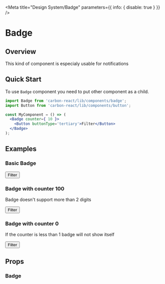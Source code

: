 

<Meta title="Design System/Badge" parameters={{ info: { disable: true } }} />

# Badge

## Overview

This kind of component is especialy usable for notifications

## Quick Start

To use `Badge` component you need to put other component as a child.

```jsx
import Badge from 'carbon-react/lib/components/badge';
import Button from 'carbon-react/lib/components/button';

const MyComponent = () => (
  <Badge counter={ 10 }>
    <Button buttonType='tertiary'>Filter</Button>
  </Badge>
);
```

## Examples

### Basic Badge

<Preview>
  <Story name="basic">
    <Badge counter={9}>
      <Button style={{marginRight: 0}} buttonType="tertiary">Filter</Button>
    </Badge>
  </Story>
</Preview>

### Badge with counter 100

Badge doesn't support more than 2 digits

<Preview>
  <Story name="with 3 digits">
    <Badge counter={130}>
      <Button style={{marginRight: 0}} buttonType="tertiary">Filter</Button>
    </Badge>
  </Story>
</Preview>

### Badge with counter 0

If the counter is less than 1 badge will not show itself

<Preview>
  <Story name="with counter 0">
    <Badge counter={0}>
      <Button buttonType="tertiary">Filter</Button>
    </Badge>
  </Story>
</Preview>

## Props

### Badge
<Props of={Badge} />
